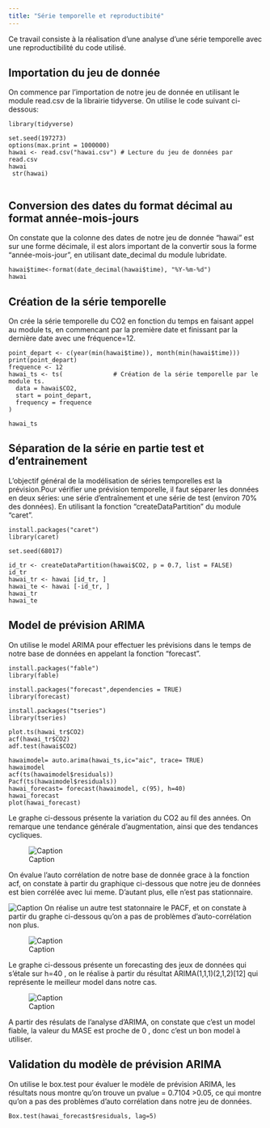 ```yaml
---
title: "Série temporelle et reproductibité"
---
```

Ce travail consiste à la réalisation d'une analyse d'une série temporelle avec une reproductibilité du code utilisé. 

## Importation du jeu de donnée

On commence par l'importation de notre jeu de donnée en utilisant le module read.csv de la librairie tidyverse.
On utilise le code suivant ci-dessous:
```
library(tidyverse)

set.seed(197273)
options(max.print = 1000000)
hawai <- read.csv("hawai.csv") # Lecture du jeu de données par read.csv
hawai
 str(hawai)
 
```
## Conversion des dates du format décimal au format année-mois-jours

On constate que la colonne des dates de notre jeu de donnée "hawai" est sur une forme décimale, il est alors important de la convertir sous la forme "année-mois-jour", en utilisant date_decimal du module lubridate. 
```
hawai$time<-format(date_decimal(hawai$time), "%Y-%m-%d") 
hawai
```

## Création de la série temporelle

On crée la série temporelle du CO2 en fonction du temps en faisant appel au module ts, en commencant par la première date et finissant par la dernière date avec une fréquence=12. 

```
point_depart <- c(year(min(hawai$time)), month(min(hawai$time)))
print(point_depart)
frequence <- 12
hawai_ts <- ts(              # Création de la série temporelle par le module ts. 
  data = hawai$CO2,
  start = point_depart,
  frequency = frequence
)

hawai_ts

```
## Séparation de la série en partie test et d'entrainement

L’objectif général de la modélisation de séries temporelles est la prévision.Pour vérifier une prévision temporelle, il faut séparer les données en deux séries: une série d’entraînement et une série de test (environ 70% des données). En utilisant la fonction "createDataPartition" du module "caret".

```
install.packages("caret")
library(caret)

set.seed(68017)

id_tr <- createDataPartition(hawai$CO2, p = 0.7, list = FALSE)
id_tr
hawai_tr <- hawai [id_tr, ]
hawai_te <- hawai [-id_tr, ]
hawai_tr
hawai_te

```
## Model de prévision ARIMA

On utilise le model ARIMA pour effectuer les prévisions dans le temps de notre base de données en appelant la fonction "forecast".

```
install.packages("fable")
library(fable)

install.packages("forecast",dependencies = TRUE)
library(forecast)

install.packages("tseries")
library(tseries)

plot.ts(hawai_tr$CO2)
acf(hawai_tr$CO2)
adf.test(hawai$CO2)

hawaimodel= auto.arima(hawai_ts,ic="aic", trace= TRUE)
hawaimodel
acf(ts(hawaimodel$residuals))
Pacf(ts(hawaimodel$residuals))
hawai_forecast= forecast(hawaimodel, c(95), h=40)
hawai_forecast
plot(hawai_forecast)

```
Le graphe ci-dessous présente la variation du CO2 au fil des années. 
On remarque une tendance générale d’augmentation, ainsi que des tendances cycliques.

![Caption](C:/Users/Dell/OneDrive/Bureau/Devoir5_important_files/1.PNG)

On évalue l'auto corrélation de notre base de donnée grace à la fonction acf, on constate à partir du graphique ci-dessous que notre jeu de données est bien corrélée avec lui meme. D'autant plus, elle n'est pas stationnaire. 


![Caption](C:/Users\Dell\OneDrive\Bureau\Devoir5_important_files\3.png)
On réalise un autre test statonnaire le PACF, et on constate à partir du graphe ci-dessous qu'on a pas de problèmes d'auto-corrélation non plus. 

![Caption](C:\Users\Dell\OneDrive\Bureau\Devoir5_important_files\Prevision.pngg)

Le graphe ci-dessous présente un forecasting des jeux de données qui s'étale sur h=40 , on le réalise à partir du résultat  ARIMA(1,1,1)(2,1,2)[12] qui représente le meilleur model dans notre cas. 

![Caption](C:/Users\Dell\OneDrive\Bureau\Devoir5_important_files\Prevision.png)


A partir des résulats de l'analyse d'ARIMA, on constate que c'est un model fiable, la valeur du MASE est proche de 0 , donc c'est un bon model à utiliser.

## Validation du modèle de prévision ARIMA

On utilise le box.test pour évaluer le modèle de prévision ARIMA, les résultats nous montre qu'on trouve un pvalue = 0.7104 >0.05, ce qui montre qu'on a pas des problèmes d'auto corrélation dans notre jeu de données. 

```
Box.test(hawai_forecast$residuals, lag=5)
```

